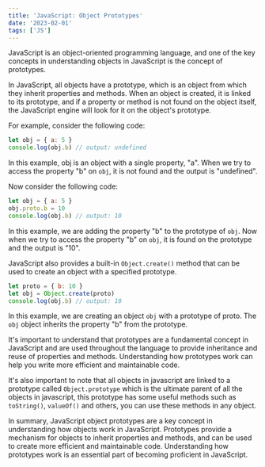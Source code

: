 ```yaml
---
title: 'JavaScript: Object Prototypes'
date: '2023-02-01'
tags: ['JS']
---
```


JavaScript is an object-oriented programming language, and one of the key concepts in understanding objects in JavaScript is the concept of prototypes.

In JavaScript, all objects have a prototype, which is an object from which they inherit properties and methods. When an object is created, it is linked to its prototype, and if a property or method is not found on the object itself, the JavaScript engine will look for it on the object's prototype.

For example, consider the following code:

```js
let obj = { a: 5 }
console.log(obj.b) // output: undefined
```

In this example, obj is an object with a single property, "a". When we try to access the property "b" on `obj`, it is not found and the output is "undefined".

Now consider the following code:

```js
let obj = { a: 5 }
obj.proto.b = 10
console.log(obj.b) // output: 10
```

In this example, we are adding the property "b" to the prototype of `obj`. Now when we try to access the property "b" on `obj`, it is found on the prototype and the output is "10".

JavaScript also provides a built-in `Object.create()` method that can be used to create an object with a specified prototype.

```js
let proto = { b: 10 }
let obj = Object.create(proto)
console.log(obj.b) // output: 10
```

In this example, we are creating an object `obj` with a prototype of proto. The `obj` object inherits the property "b" from the prototype.

It's important to understand that prototypes are a fundamental concept in JavaScript and are used throughout the language to provide inheritance and reuse of properties and methods. Understanding how prototypes work can help you write more efficient and maintainable code.

It's also important to note that all objects in javascript are linked to a prototype called `Object.prototype` which is the ultimate parent of all the objects in javascript, this prototype has some useful methods such as `toString()`, `valueOf()` and others, you can use these methods in any object.

In summary, JavaScript object prototypes are a key concept in understanding how objects work in JavaScript. Prototypes provide a mechanism for objects to inherit properties and methods, and can be used to create more efficient and maintainable code. Understanding how prototypes work is an essential part of becoming proficient in JavaScript.
